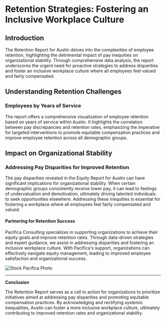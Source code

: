 

# Retention Strategies: Fostering an Inclusive Workplace Culture

## Introduction

The Retention Report for Austin delves into the complexities of employee retention, highlighting the detrimental impact of pay inequities on organizational stability. Through comprehensive data analysis, the report underscores the urgent need for proactive strategies to address disparities and foster an inclusive workplace culture where all employees feel valued and fairly compensated.

## Understanding Retention Challenges

### Employees by Years of Service

The report offers a comprehensive visualization of employee retention based on years of service within Austin. It highlights the correlation between pay discrepancies and retention rates, emphasizing the imperative for targeted interventions to promote equitable compensation practices and improve employee retention across all demographic groups.

<TableauEmbed
  src='https://us-west-2a.online.tableau.com/t/embedtableau/views/PacificaDiversityandEquityPayrollReport/ServiceYears'
  width={777}
  height={450}
  hideTabs={true}
  device='default'
  toolbar='hidden'
/>

## Impact on Organizational Stability

### Addressing Pay Disparities for Improved Retention

The pay disparities revealed in the Equity Report for Austin can have significant implications for organizational stability. When certain demographic groups consistently receive lower pay, it can lead to feelings of undervaluation and demotivation, ultimately driving talented individuals to seek opportunities elsewhere. Addressing these inequities is essential for fostering a workplace where all employees feel fairly compensated and valued.

#### Partnering for Retention Success

Pacifica Consulting specializes in supporting organizations to achieve their equity goals and improve retention rates. Through data-driven strategies and expert guidance, we assist in addressing disparities and fostering an inclusive workplace culture. With Pacifica's support, organizations can effectively navigate equity management, leading to improved employee satisfaction and organizational success.

![Stock Pacifica Photo](/img/themes/pacifica/pacifica_staffing.png)

---

**Conclusion**

The Retention Report serves as a call to action for organizations to prioritize initiatives aimed at addressing pay disparities and promoting equitable compensation practices. By acknowledging and rectifying systemic inequalities, Austin can foster a more inclusive workplace culture, ultimately contributing to improved retention rates and organizational stability.
